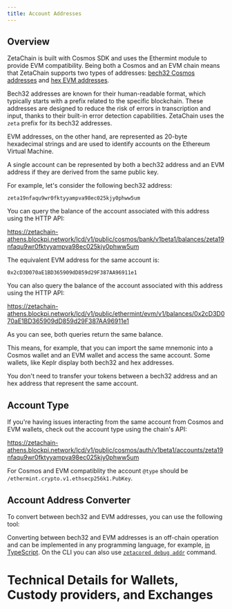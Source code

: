 ```yaml
---
title: Account Addresses
---
```



## Overview

ZetaChain is built with Cosmos SDK and uses the Ethermint module to provide EVM
compatibility. Being both a Cosmos and an EVM chain means that ZetaChain
supports two types of addresses:
[bech32 Cosmos addresses](https://docs.cosmos.network/main/build/spec/addresses/bech32)
and [hex EVM addresses](https://ethereum.org/developers/docs/accounts).

Bech32 addresses are known for their human-readable format, which typically
starts with a prefix related to the specific blockchain. These addresses are
designed to reduce the risk of errors in transcription and input, thanks to
their built-in error detection capabilities. ZetaChain uses the `zeta` prefix
for its bech32 addresses.

EVM addresses, on the other hand, are represented as 20-byte hexadecimal strings
and are used to identify accounts on the Ethereum Virtual Machine.

A single account can be represented by both a bech32 address and an EVM address
if they are derived from the same public key.

For example, let's consider the following bech32 address:

```
zeta19nfaqu9wr0fktyyampva98ec025kjy0phww5um
```

You can query the balance of the account associated with this address using the
HTTP API:

https://zetachain-athens.blockpi.network/lcd/v1/public/cosmos/bank/v1beta1/balances/zeta19nfaqu9wr0fktyyampva98ec025kjy0phww5um

The equivalent EVM address for the same account is:

```
0x2cD3D070aE1BD365909dD859d29F387AA96911e1
```

You can also query the balance of the account associated with this address using
the HTTP API:

https://zetachain-athens.blockpi.network/lcd/v1/public/ethermint/evm/v1/balances/0x2cD3D070aE1BD365909dD859d29F387AA96911e1

As you can see, both queries return the same balance.

This means, for example, that you can import the same mnemonic into a Cosmos
wallet and an EVM wallet and access the same account. Some wallets, like Keplr
display both bech32 and hex addresses.

<Alert variant="tip">
  You don't need to transfer your tokens between a bech32 address and an hex address that represent the same account.
</Alert>

## Account Type

If you're having issues interacting from the same account from Cosmos and EVM
wallets, check out the account type using the chain's API:

https://zetachain-athens.blockpi.network/lcd/v1/public/cosmos/auth/v1beta1/accounts/zeta19nfaqu9wr0fktyyampva98ec025kjy0phww5um

For Cosmos and EVM compatiblity the account `@type` should be
`/ethermint.crypto.v1.ethsecp256k1.PubKey`.

## Account Address Converter

To convert between bech32 and EVM addresses, you can use the following tool:

<AddressConverter />

Converting between bech32 and EVM addresses is an off-chain operation and can be
implemented in any programming language, for example,
[in TypeScript](https://github.com/zeta-chain/docs/blob/main/src/components/Docs/components/AddressConverter/AddressConverter.utils.ts).
On the CLI you can also use
[`zetacored debug addr`](/architecture/zetacored/zetacored_debug_addr/) command.


# Technical Details for Wallets, Custody providers, and Exchanges

